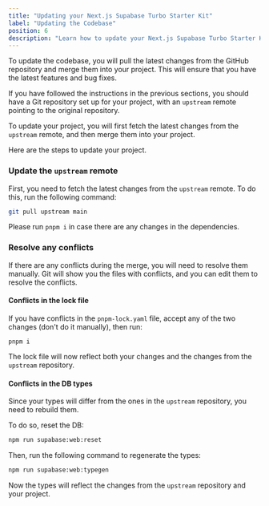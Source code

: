 ```yaml
---
title: "Updating your Next.js Supabase Turbo Starter Kit"
label: "Updating the Codebase"
position: 6
description: "Learn how to update your Next.js Supabase Turbo Starter Kit to the latest version."
---
```


To update the codebase, you will pull the latest changes from the GitHub repository and merge them into your project. This will ensure that you have the latest features and bug fixes.

If you have followed the instructions in the previous sections, you should have a Git repository set up for your project, with an `upstream` remote pointing to the original repository.

To update your project, you will first fetch the latest changes from the `upstream` remote, and then merge them into your project.

Here are the steps to update your project.

### Update the `upstream` remote

First, you need to fetch the latest changes from the `upstream` remote. To do this, run the following command:

```bash
git pull upstream main
```

Please run `pnpm i` in case there are any changes in the dependencies.

### Resolve any conflicts

If there are any conflicts during the merge, you will need to resolve them manually. Git will show you the files with conflicts, and you can edit them to resolve the conflicts.

#### Conflicts in the lock file

If you have conflicts in the `pnpm-lock.yaml` file, accept any of the two changes (don't do it manually), then run:

```
pnpm i
```

The lock file will now reflect both your changes and the changes from the `upstream` repository.

#### Conflicts in the DB types

Since your types will differ from the ones in the `upstream` repository, you need to rebuild them.

To do so, reset the DB:

```bash
npm run supabase:web:reset
```

Then, run the following command to regenerate the types:

```bash
npm run supabase:web:typegen
```

Now the types will reflect the changes from the `upstream` repository and your project.

